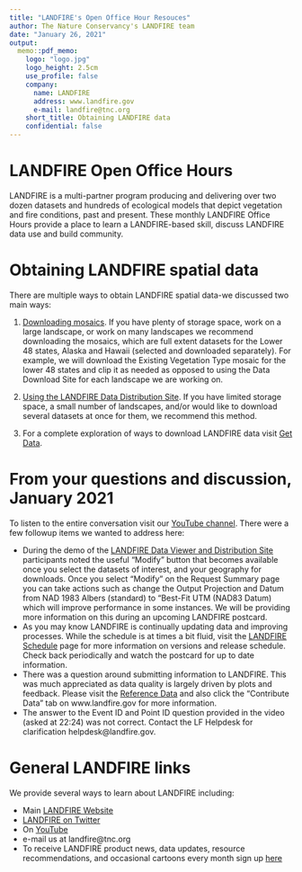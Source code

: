 ```yaml
---
title: "LANDFIRE's Open Office Hour Resouces"
author: The Nature Conservancy's LANDFIRE team
date: "January 26, 2021"
output:
  memo::pdf_memo:
    logo: "logo.jpg"
    logo_height: 2.5cm
    use_profile: false
    company:
      name: LANDFIRE
      address: www.landfire.gov
      e-mail: landfire@tnc.org
    short_title: Obtaining LANDFIRE data  
    confidential: false
---
```

# LANDFIRE Open Office Hours

LANDFIRE is a multi-partner program producing and delivering over two dozen datasets and hundreds of ecological models that depict vegetation and fire conditions, past and present.  These monthly LANDFIRE Office Hours provide a place to learn a LANDFIRE-based skill, discuss LANDFIRE data use and build community.


# Obtaining LANDFIRE spatial data

There are multiple ways to obtain LANDFIRE spatial data-we discussed two main ways:

1. [Downloading mosaics](https://www.landfire.gov/version_comparison.php).  If you have plenty of storage space, work on a large landscape, or work on many landscapes we recommend downloading the mosaics, which are full extent datasets for the Lower 48 states, Alaska and Hawaii (selected and downloaded separately). For example, we will download the Existing Vegetation Type mosaic for the lower 48 states and clip it as needed as opposed to using the Data Download Site for each landscape we are working on.

2. [Using the LANDFIRE Data Distribution Site](https://www.landfire.gov/viewer/). If you have limited storage space, a small number of landscapes, and/or would like to download several datasets at once for them, we recommend this method.

3. For a complete exploration of ways to download LANDFIRE data visit [Get Data](https://www.landfire.gov/viewer/).

# From your questions and discussion, January 2021
To listen to the entire conversation visit our [YouTube channel](https://youtu.be/zlXDjtJPYgw). There were a few followup items we wanted to address here:

* During the demo of the [LANDFIRE Data Viewer and Distribution Site](https://www.landfire.gov/viewer/viewer.html) participants noted the useful "Modify" button that becomes available once you select the datasets of interest, and your geography for downloads.  Once you select "Modify" on the Request Summary page you can take actions such as change the Output Projection and Datum from NAD 1983 Albers (standard) to "Best-Fit UTM (NAD83 Datum) which will improve performance in some instances. We will be providing more information on this during an upcoming LANDFIRE postcard.
* As you may know LANDFIRE is continually updating data and improving processes.  While the schedule is at times a bit fluid, visit the [LANDFIRE Schedule](https://www.landfire.gov/lf_schedule.php) page for more information on versions and release schedule.  Check back periodically and watch the postcard for up to date information.
* There was a question around submitting information to LANDFIRE.  This was much appreciated as data quality is largely driven by plots and feedback.  Please visit the [Reference Data](https://www.landfire.gov/participate_refdata.php) and also click the "Contribute Data" tab on www.landfire.gov for more information.
* The answer to the Event ID and Point ID question provided in the video (asked at 22:24) was not correct. Contact the LF Helpdesk for clarification helpdesk@landfire.gov.


# General LANDFIRE links
We provide several ways to learn about LANDFIRE including:

* Main [LANDFIRE Website](www.landfire.gov)
* [LANDFIRE on Twitter](https://twitter.com/nature_LANDFIRE)
* On [YouTube](https://www.youtube.com/channel/UCDPBP2fRXsfSBNjnLrzqxUw)
* e-mail us at landfire@tnc.org
* To receive LANDFIRE product news, data updates, resource recommendations, and occasional cartoons every month sign up [here](https://landfire.us9.list-manage.com/subscribe?u=25aeabb346a09aaf1c528f007&id=2f025aaae2)




